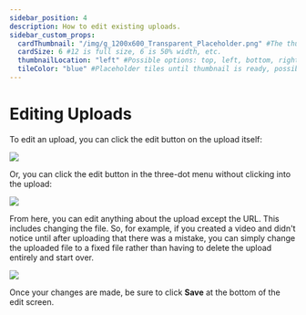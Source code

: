 ---
sidebar_position: 4
description: How to edit existing uploads.
sidebar_custom_props:
  cardThumbnail: "/img/g_1200x600_Transparent_Placeholder.png" #The thumbnail on the category card.
  cardSize: 6 #12 is full size, 6 is 50% width, etc.
  thumbnailLocation: "left" #Possible options: top, left, bottom, right, none
  tileColor: "blue" #Placeholder tiles until thumbnail is ready, possible options: blue, cream, darkpurple, lightpurple, mauve, orange, pink, none
---

# Editing Uploads

To edit an upload, you can click the edit button on the upload itself:

![](/img/en/category-uploading18.png)

Or, you can click the edit button in the three-dot menu without clicking into the upload:

![](/img/en/category-uploading19.png)

From here, you can edit anything about the upload except the URL. This includes changing the file. So, for example, if you created a video and didn't notice until after uploading that there was a mistake, you can simply change the uploaded file to a fixed file rather than having to delete the upload entirely and start over.

![](/img/en/category-uploading20.png)

Once your changes are made, be sure to click **Save** at the bottom of the edit screen.

